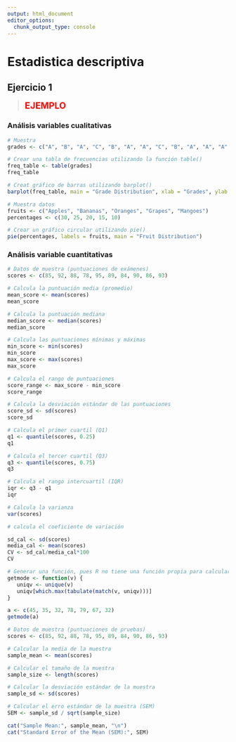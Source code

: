 ```yaml
---
output: html_document
editor_options: 
  chunk_output_type: console
---
```

# Estadistica descriptiva

## Ejercicio 1

><span style="color:red; font-size: 20px;">**EJEMPLO**</span>

### Análisis variables cualitativas

```r
# Muestra
grades <- c("A", "B", "A", "C", "B", "A", "A", "C", "B", "A", "A", "A", "B", "C")

# Crear una tabla de frecuencias utilizando la función table()
freq_table <- table(grades)
freq_table
```

```r
# Creat gráfico de barras utilizando barplot()
barplot(freq_table, main = "Grade Distribution", xlab = "Grades", ylab = "Frequency", col = "skyblue")
```

```r
# Muestra datos
fruits <- c("Apples", "Bananas", "Oranges", "Grapes", "Mangoes")
percentages <- c(30, 25, 20, 15, 10)

# Crear un gráfico circular utilizando pie()
pie(percentages, labels = fruits, main = "Fruit Distribution")
```

### Análisis variable cuantitativas

```r
# Datos de muestra (puntuaciones de exámenes)
scores <- c(85, 92, 88, 78, 95, 89, 84, 90, 86, 93)

# Calcula la puntuación media (promedio)
mean_score <- mean(scores)
mean_score

# Calcula la puntuación mediana
median_score <- median(scores)
median_score 

# Calcula las puntuaciones mínimas y máximas
min_score <- min(scores)
min_score
max_score <- max(scores)
max_score

# Calcula el rango de puntuaciones
score_range <- max_score - min_score
score_range

# Calcula la desviación estándar de las puntuaciones
score_sd <- sd(scores)
score_sd

# Calcula el primer cuartil (Q1)
q1 <- quantile(scores, 0.25)
q1

# Calcula el tercer cuartil (Q3)
q3 <- quantile(scores, 0.75)
q3

# Calcula el rango intercuartil (IQR)
iqr <- q3 - q1
iqr

# Calcula la varianza
var(scores)

# calcula el coeficiente de variación

sd_cal <- sd(scores)
media_cal <- mean(scores)
CV <- sd_cal/media_cal*100
CV
```

```r
# Generar una función, pues R no tiene una función propia para calcular la moda. 
getmode <- function(v) {
   uniqv <- unique(v)
   uniqv[which.max(tabulate(match(v, uniqv)))]
}

a <- c(45, 35, 32, 78, 79, 67, 32)
getmode(a)
```

```r
# Datos de muestra (puntuaciones de pruebas)
scores <- c(85, 92, 88, 78, 95, 89, 84, 90, 86, 93)

# Calcular la media de la muestra
sample_mean <- mean(scores)

# Calcular el tamaño de la muestra
sample_size <- length(scores)

# Calcular la desviación estándar de la muestra
sample_sd <- sd(scores)

# Calcular el erro estándar de la muestra (SEM)
SEM <- sample_sd / sqrt(sample_size)

cat("Sample Mean:", sample_mean, "\n")
cat("Standard Error of the Mean (SEM):", SEM)
```


